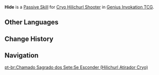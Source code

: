{{Genius Invokation TCG Skill Infobox
|title      = Hide
|image      = Hide (Cryo Hilichurl Shooter) Character Card Skill.png
|type       = Passive Skill
|character  = Cryo Hilichurl Shooter
|element    = 
|matching   = 
|unaligned  = 
|energy     = 
|effect     = (Passive) Switches to the next character after this character attacks.
|order      = 3
}}
'''Hide''' is a [[Character Card Passive Skill|Passive Skill]] for [[Cryo Hilichurl Shooter (Character Card)|Cryo Hilichurl Shooter]] in [[Genius Invokation TCG]].

==Other Languages==
{{Other Languages|Transclude=Hide}}

==Change History==
{{Change History|3.3}}

==Navigation==
{{Genius Invokation TCG Skill Navbox|Cryo Hilichurl Shooter}}
[[pt-br:Chamado Sagrado dos Sete:Se Esconder (Hilichurl Atirador Cryo)]]